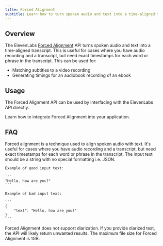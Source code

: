 ```yaml
---
title: Forced Alignment
subtitle: Learn how to turn spoken audio and text into a time-aligned transcript with ElevenLabs.
---
```


## Overview

The ElevenLabs [Forced Alignment](/docs/api-reference/forced-alignment) API turns spoken audio and text into a time-aligned transcript. This is useful for cases where you have audio recording and a transcript, but need exact timestamps for each word or phrase in the transcript. This can be used for:

- Matching subtitles to a video recording
- Generating timings for an audiobook recording of an ebook

## Usage

The Forced Alignment API can be used by interfacing with the ElevenLabs API directly.

<CardGroup cols={1}>
  <Card title="Developer quickstart" icon="duotone book-sparkles" href="/docs/quickstart">
    Learn how to integrate Forced Alignment into your application.
  </Card>
</CardGroup>

## FAQ

<AccordionGroup>
  <Accordion title="What is forced alignment?">
    Forced alignment is a technique used to align spoken audio with text. It's useful for cases where you have audio recording and a transcript, but need exact timestamps for each word or phrase in the transcript.
  </Accordion>
  <Accordion title="What text input formats are supported?">
    The input text should be a string with no special formatting i.e. JSON.

    Example of good input text:

    ```
    "Hello, how are you?"
    ```

    Example of bad input text:

    ```
    {
        "text": "Hello, how are you?"
    }
    ```
  </Accordion>
  <Accordion title="Does Forced Alignment support diarization?">
    Forced Alignment does not support diarization. If you provide diarized text, the API will likely return unwanted results.
  </Accordion>
  <Accordion title="What is the maximum audio or video file size for Forced Alignment?">
    The maximum file size for Forced Alignment is 1GB.
  </Accordion>
</AccordionGroup>
